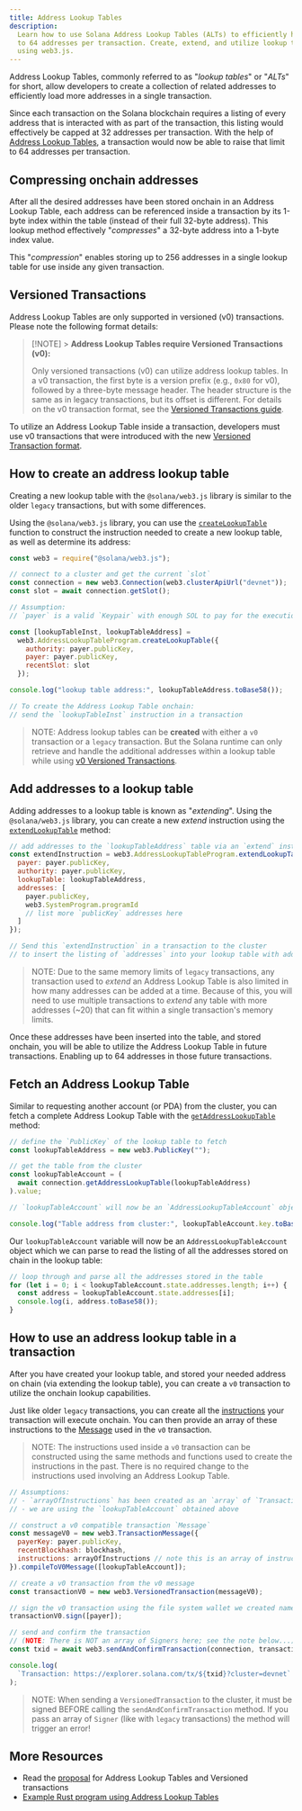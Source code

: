 ```yaml
---
title: Address Lookup Tables
description:
  Learn how to use Solana Address Lookup Tables (ALTs) to efficiently handle up
  to 64 addresses per transaction. Create, extend, and utilize lookup tables
  using web3.js.
---
```


Address Lookup Tables, commonly referred to as "_lookup tables_" or "_ALTs_" for
short, allow developers to create a collection of related addresses to
efficiently load more addresses in a single transaction.

Since each transaction on the Solana blockchain requires a listing of every
address that is interacted with as part of the transaction, this listing would
effectively be capped at 32 addresses per transaction. With the help of
[Address Lookup Tables](/developers/guides/advanced/lookup-tables), a
transaction would now be able to raise that limit to 64 addresses per
transaction.

## Compressing onchain addresses

After all the desired addresses have been stored onchain in an Address Lookup
Table, each address can be referenced inside a transaction by its 1-byte index
within the table (instead of their full 32-byte address). This lookup method
effectively "_compresses_" a 32-byte address into a 1-byte index value.

This "_compression_" enables storing up to 256 addresses in a single lookup
table for use inside any given transaction.

## Versioned Transactions

Address Lookup Tables are only supported in versioned (v0) transactions. Please
note the following format details:

> [!NOTE] > **Address Lookup Tables require Versioned Transactions (v0):**
>
> Only versioned transactions (v0) can utilize address lookup tables. In a v0
> transaction, the first byte is a version prefix (e.g., `0x80` for v0),
> followed by a three-byte message header. The header structure is the same as
> in legacy transactions, but its offset is different. For details on the v0
> transaction format, see the
> [Versioned Transactions guide](/developers/guides/advanced/versions#current-transaction-versions).

To utilize an Address Lookup Table inside a transaction, developers must use v0
transactions that were introduced with the new
[Versioned Transaction format](/developers/guides/advanced/versions).

## How to create an address lookup table

Creating a new lookup table with the `@solana/web3.js` library is similar to the
older `legacy` transactions, but with some differences.

Using the `@solana/web3.js` library, you can use the
[`createLookupTable`](https://solana-labs.github.io/solana-web3.js/v1.x/classes/AddressLookupTableProgram.html#createLookupTable)
function to construct the instruction needed to create a new lookup table, as
well as determine its address:

```js
const web3 = require("@solana/web3.js");

// connect to a cluster and get the current `slot`
const connection = new web3.Connection(web3.clusterApiUrl("devnet"));
const slot = await connection.getSlot();

// Assumption:
// `payer` is a valid `Keypair` with enough SOL to pay for the execution

const [lookupTableInst, lookupTableAddress] =
  web3.AddressLookupTableProgram.createLookupTable({
    authority: payer.publicKey,
    payer: payer.publicKey,
    recentSlot: slot
  });

console.log("lookup table address:", lookupTableAddress.toBase58());

// To create the Address Lookup Table onchain:
// send the `lookupTableInst` instruction in a transaction
```

> NOTE: Address lookup tables can be **created** with either a `v0` transaction
> or a `legacy` transaction. But the Solana runtime can only retrieve and handle
> the additional addresses within a lookup table while using
> [v0 Versioned Transactions](/developers/guides/advanced/versions#current-transaction-versions).

## Add addresses to a lookup table

Adding addresses to a lookup table is known as "_extending_". Using the
`@solana/web3.js` library, you can create a new _extend_ instruction using the
[`extendLookupTable`](https://solana-labs.github.io/solana-web3.js/v1.x/classes/AddressLookupTableProgram.html#extendLookupTable)
method:

```js
// add addresses to the `lookupTableAddress` table via an `extend` instruction
const extendInstruction = web3.AddressLookupTableProgram.extendLookupTable({
  payer: payer.publicKey,
  authority: payer.publicKey,
  lookupTable: lookupTableAddress,
  addresses: [
    payer.publicKey,
    web3.SystemProgram.programId
    // list more `publicKey` addresses here
  ]
});

// Send this `extendInstruction` in a transaction to the cluster
// to insert the listing of `addresses` into your lookup table with address `lookupTableAddress`
```

> NOTE: Due to the same memory limits of `legacy` transactions, any transaction
> used to _extend_ an Address Lookup Table is also limited in how many addresses
> can be added at a time. Because of this, you will need to use multiple
> transactions to _extend_ any table with more addresses (~20) that can fit
> within a single transaction's memory limits.

Once these addresses have been inserted into the table, and stored onchain, you
will be able to utilize the Address Lookup Table in future transactions.
Enabling up to 64 addresses in those future transactions.

## Fetch an Address Lookup Table

Similar to requesting another account (or PDA) from the cluster, you can fetch a
complete Address Lookup Table with the
[`getAddressLookupTable`](https://solana-labs.github.io/solana-web3.js/v1.x/classes/Connection.html#getAddressLookupTable)
method:

```js
// define the `PublicKey` of the lookup table to fetch
const lookupTableAddress = new web3.PublicKey("");

// get the table from the cluster
const lookupTableAccount = (
  await connection.getAddressLookupTable(lookupTableAddress)
).value;

// `lookupTableAccount` will now be an `AddressLookupTableAccount` object

console.log("Table address from cluster:", lookupTableAccount.key.toBase58());
```

Our `lookupTableAccount` variable will now be an `AddressLookupTableAccount`
object which we can parse to read the listing of all the addresses stored on
chain in the lookup table:

```js
// loop through and parse all the addresses stored in the table
for (let i = 0; i < lookupTableAccount.state.addresses.length; i++) {
  const address = lookupTableAccount.state.addresses[i];
  console.log(i, address.toBase58());
}
```

## How to use an address lookup table in a transaction

After you have created your lookup table, and stored your needed address on
chain (via extending the lookup table), you can create a `v0` transaction to
utilize the onchain lookup capabilities.

Just like older `legacy` transactions, you can create all the
[instructions](/docs/references/terminology#instruction) your transaction will
execute onchain. You can then provide an array of these instructions to the
[Message](/docs/references/terminology#message) used in the `v0` transaction.

> NOTE: The instructions used inside a `v0` transaction can be constructed using
> the same methods and functions used to create the instructions in the past.
> There is no required change to the instructions used involving an Address
> Lookup Table.

```js
// Assumptions:
// - `arrayOfInstructions` has been created as an `array` of `TransactionInstruction`
// - we are using the `lookupTableAccount` obtained above

// construct a v0 compatible transaction `Message`
const messageV0 = new web3.TransactionMessage({
  payerKey: payer.publicKey,
  recentBlockhash: blockhash,
  instructions: arrayOfInstructions // note this is an array of instructions
}).compileToV0Message([lookupTableAccount]);

// create a v0 transaction from the v0 message
const transactionV0 = new web3.VersionedTransaction(messageV0);

// sign the v0 transaction using the file system wallet we created named `payer`
transactionV0.sign([payer]);

// send and confirm the transaction
// (NOTE: There is NOT an array of Signers here; see the note below...)
const txid = await web3.sendAndConfirmTransaction(connection, transactionV0);

console.log(
  `Transaction: https://explorer.solana.com/tx/${txid}?cluster=devnet`
);
```

> NOTE: When sending a `VersionedTransaction` to the cluster, it must be signed
> BEFORE calling the `sendAndConfirmTransaction` method. If you pass an array of
> `Signer` (like with `legacy` transactions) the method will trigger an error!

## More Resources

- Read the [proposal](https://docs.anza.xyz/proposals/versioned-transactions)
  for Address Lookup Tables and Versioned transactions
- [Example Rust program using Address Lookup Tables](https://github.com/TeamRaccoons/address-lookup-table-multi-swap)
